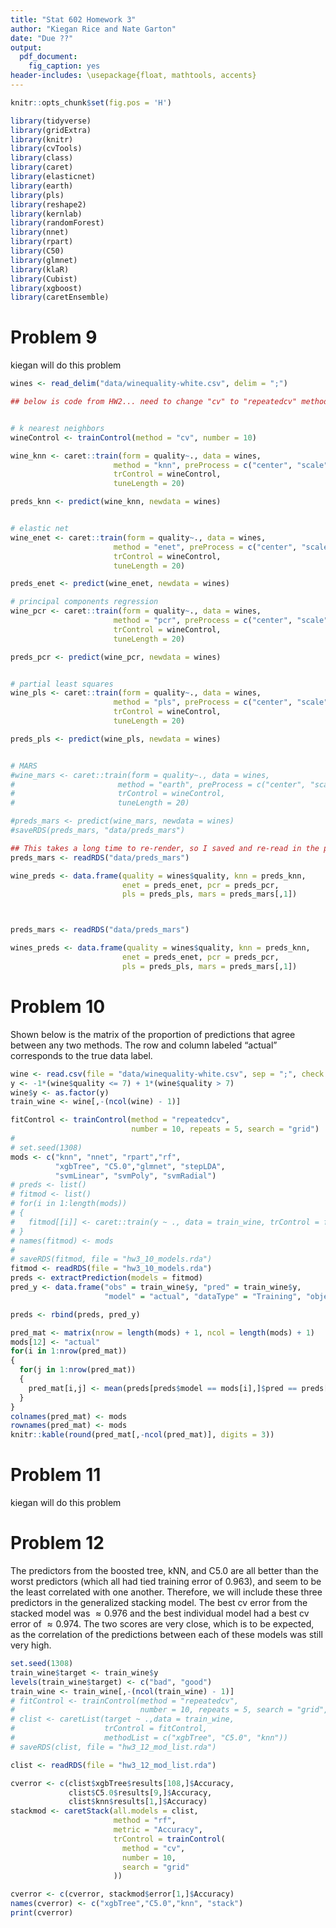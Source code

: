 ```yaml
---
title: "Stat 602 Homework 3"
author: "Kiegan Rice and Nate Garton"
date: "Due ??"
output: 
  pdf_document: 
    fig_caption: yes
header-includes: \usepackage{float, mathtools, accents}
---
```



\newcommand{\dbtilde}[1]{\accentset{\approx}{#1}}

```r
knitr::opts_chunk$set(fig.pos = 'H')
```

```r
library(tidyverse)
library(gridExtra)
library(knitr)
library(cvTools)
library(class)
library(caret)
library(elasticnet)
library(earth)
library(pls)
library(reshape2)
library(kernlab)
library(randomForest)
library(nnet)
library(rpart)
library(C50)
library(glmnet)
library(klaR)
library(Cubist)
library(xgboost)
library(caretEnsemble)
```

# Problem 9  
kiegan will do this problem 

```r
wines <- read_delim("data/winequality-white.csv", delim = ";")

## below is code from HW2... need to change "cv" to "repeatedcv" method.


# k nearest neighbors
wineControl <- trainControl(method = "cv", number = 10)

wine_knn <- caret::train(form = quality~., data = wines, 
                       method = "knn", preProcess = c("center", "scale"), 
                       trControl = wineControl, 
                       tuneLength = 20)

preds_knn <- predict(wine_knn, newdata = wines)


# elastic net
wine_enet <- caret::train(form = quality~., data = wines, 
                       method = "enet", preProcess = c("center", "scale"), 
                       trControl = wineControl, 
                       tuneLength = 20)

preds_enet <- predict(wine_enet, newdata = wines)

# principal components regression
wine_pcr <- caret::train(form = quality~., data = wines, 
                       method = "pcr", preProcess = c("center", "scale"), 
                       trControl = wineControl, 
                       tuneLength = 20)

preds_pcr <- predict(wine_pcr, newdata = wines)


# partial least squares 
wine_pls <- caret::train(form = quality~., data = wines, 
                       method = "pls", preProcess = c("center", "scale"), 
                       trControl = wineControl, 
                       tuneLength = 20)

preds_pls <- predict(wine_pls, newdata = wines)


# MARS
#wine_mars <- caret::train(form = quality~., data = wines, 
#                       method = "earth", preProcess = c("center", "scale"), 
#                       trControl = wineControl, 
#                       tuneLength = 20)

#preds_mars <- predict(wine_mars, newdata = wines)
#saveRDS(preds_mars, "data/preds_mars")

## This takes a long time to re-render, so I saved and re-read in the predictions to save computing whenever we render the document.
preds_mars <- readRDS("data/preds_mars")

wine_preds <- data.frame(quality = wines$quality, knn = preds_knn, 
                         enet = preds_enet, pcr = preds_pcr,
                         pls = preds_pls, mars = preds_mars[,1])



preds_mars <- readRDS("data/preds_mars")

wines_preds <- data.frame(quality = wines$quality, knn = preds_knn, 
                         enet = preds_enet, pcr = preds_pcr,
                         pls = preds_pls, mars = preds_mars[,1])
```

# Problem 10  
Shown below is the matrix of the proportion of predictions that agree between any two methods. The row and column labeled "actual" corresponds to the true data label.  

```r
wine <- read.csv(file = "data/winequality-white.csv", sep = ";", check.names = TRUE)
y <- -1*(wine$quality <= 7) + 1*(wine$quality > 7)
wine$y <- as.factor(y)
train_wine <- wine[,-(ncol(wine) - 1)]

fitControl <- trainControl(method = "repeatedcv", 
                           number = 10, repeats = 5, search = "grid")
# 
# set.seed(1308)
mods <- c("knn", "nnet", "rpart","rf", 
          "xgbTree", "C5.0","glmnet", "stepLDA", 
          "svmLinear", "svmPoly", "svmRadial")
# preds <- list()
# fitmod <- list()
# for(i in 1:length(mods))
# {
#   fitmod[[i]] <- caret::train(y ~ ., data = train_wine, trControl = fitControl, method = mods[i])
# }
# names(fitmod) <- mods
# 
# saveRDS(fitmod, file = "hw3_10_models.rda")
fitmod <- readRDS(file = "hw3_10_models.rda")
preds <- extractPrediction(models = fitmod)
pred_y <- data.frame("obs" = train_wine$y, "pred" = train_wine$y, 
                     "model" = "actual", "dataType" = "Training", "object" = "none")

preds <- rbind(preds, pred_y)

pred_mat <- matrix(nrow = length(mods) + 1, ncol = length(mods) + 1)
mods[12] <- "actual"
for(i in 1:nrow(pred_mat))
{
  for(j in 1:nrow(pred_mat))
  {
    pred_mat[i,j] <- mean(preds[preds$model == mods[i],]$pred == preds[preds$model == mods[j],]$pred)
  }
}
colnames(pred_mat) <- mods
rownames(pred_mat) <- mods
knitr::kable(round(pred_mat[,-ncol(pred_mat)], digits = 3))
```

# Problem 11  
kiegan will do this problem

# Problem 12  
The predictors from the boosted tree, kNN, and C5.0 are all better than the worst predictors (which all had tied training error of 0.963), and seem to be the least correlated with one another. Therefore, we will include these three predictors in the generalized stacking model. The best cv error from the stacked model was $\approx 0.976$ and the best individual model had a best cv error of $\approx 0.974$. The two scores are very close, which is to be expected, as the correlation of the predictions between each of these models was still very high.

```r
set.seed(1308)
train_wine$target <- train_wine$y
levels(train_wine$target) <- c("bad", "good") 
train_wine <- train_wine[,-(ncol(train_wine) - 1)]
# fitControl <- trainControl(method = "repeatedcv", 
#                            number = 10, repeats = 5, search = "grid", classProbs = TRUE)
# clist <- caretList(target ~ .,data = train_wine,
#                    trControl = fitControl,
#                    methodList = c("xgbTree", "C5.0", "knn"))
# saveRDS(clist, file = "hw3_12_mod_list.rda")

clist <- readRDS(file = "hw3_12_mod_list.rda")

cverror <- c(clist$xgbTree$results[108,]$Accuracy,
             clist$C5.0$results[9,]$Accuracy,
             clist$knn$results[1,]$Accuracy)
stackmod <- caretStack(all.models = clist, 
                       method = "rf",
                       metric = "Accuracy",
                       trControl = trainControl(
                         method = "cv",
                         number = 10, 
                         search = "grid"
                       ))

cverror <- c(cverror, stackmod$error[1,]$Accuracy)
names(cverror) <- c("xgbTree","C5.0","knn", "stack")
print(cverror)
```


